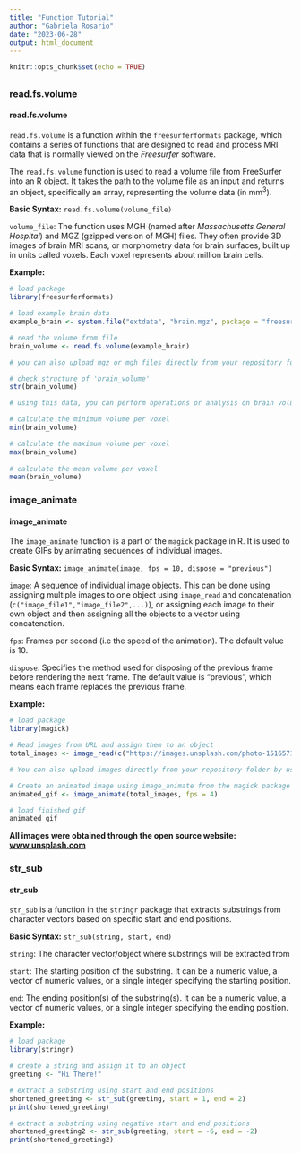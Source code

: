 ```yaml
---
title: "Function Tutorial"
author: "Gabriela Rosario"
date: "2023-06-28"
output: html_document
---
```


```r
knitr::opts_chunk$set(echo = TRUE)
```

## {.tabset}

### read.fs.volume

#### **read.fs.volume**

`read.fs.volume` is a function within the `freesurferformats` package, which contains a series of functions that are designed to read and process MRI data that is normally viewed on the *Freesurfer* software.

The `read.fs.volume` function is used to read a volume file from FreeSurfer into an R object. It takes the path to the volume file as an input and returns an object, specifically an array, representing the volume data (in mm^3^).

**Basic Syntax:** `read.fs.volume(volume_file)`
  
`volume_file`: The function uses MGH (named after *Massachusetts General Hospital*) and MGZ (gzipped version of MGH) files. They often provide 3D images of brain MRI scans, or morphometry data for brain surfaces, built up in units called voxels. Each voxel represents about million brain cells.

**Example:**

```r

# load package
library(freesurferformats)

# load example brain data 
example_brain <- system.file("extdata", "brain.mgz", package = "freesurferformats", mustWork = TRUE);

# read the volume from file
brain_volume <- read.fs.volume(example_brain)

# you can also upload mgz or mgh files directly from your repository folder by using 'image_read("file_name")

# check structure of 'brain_volume'
str(brain_volume)

# using this data, you can perform operations or analysis on brain volume

# calculate the minimum volume per voxel
min(brain_volume)

# calculate the maximum volume per voxel
max(brain_volume)
 
# calculate the mean volume per voxel
mean(brain_volume) 
```


### image_animate

#### **image_animate**

The `image_animate` function is a part of the `magick` package in R. It is used to create GIFs by animating sequences of individual images.

**Basic Syntax:** `image_animate(image, fps = 10, dispose = "previous")`

`image`: A sequence of individual image objects. This can be done using assigning multiple images to one object using  `image_read` and concatenation (`c("image_file1","image_file2",...)`), or assigning each image to their own object and then assigning all the objects to a vector using concatenation.

`fps`: Frames per second (i.e the speed of the animation). The default value is 10.

`dispose`: Specifies the method used for disposing of the previous frame before rendering the next frame. The default value is "previous", which means each frame replaces the previous frame.

**Example:**

```r

# load package
library(magick)

# Read images from URL and assign them to an object
total_images <- image_read(c("https://images.unsplash.com/photo-1516571748831-5d81767b788d?ixlib=rb-4.0.3&q=85&fm=jpg&crop=entropy&cs=srgb&dl=klemen-vrankar-lcT_p8kLCsc-unsplash.jpg&w=500", "https://images.unsplash.com/photo-1559571416-d11cec5fc4dc?ixlib=rb-4.0.3&q=85&fm=jpg&crop=entropy&cs=srgb&dl=jose-maria-garcia-garcia-eU--lob11iw-unsplash.jpg&w=500","https://images.unsplash.com/photo-1576806157689-f8fa4f3a82fd?ixlib=rb-4.0.3&q=85&fm=jpg&crop=entropy&cs=srgb&dl=bradley-allweil-3jGU345xw2w-unsplash.jpg&w=500", "https://images.unsplash.com/photo-1435224654926-ecc9f7fa028c?ixlib=rb-4.0.3&q=85&fm=jpg&crop=entropy&cs=srgb&dl=wil-stewart-T26KCgCPsCI-unsplash.jpg&w=500", "https://images.unsplash.com/photo-1547501344-5301c9fb9edf?ixlib=rb-4.0.3&q=85&fm=jpg&crop=entropy&cs=srgb&dl=nikolay-hristov-qTN7y0IyG4w-unsplash.jpg&w=500", "https://images.unsplash.com/photo-1557162629-292e018d65ff?ixlib=rb-4.0.3&q=85&fm=jpg&crop=entropy&cs=srgb&dl=zhanjiang-chen-2TWVY8WkzNY-unsplash.jpg&w=500"))

# You can also upload images directly from your repository folder by using 'image_read("file_name")'

# Create an animated image using image_animate from the magick package
animated_gif <- image_animate(total_images, fps = 4)

# load finished gif
animated_gif

```

**All images were obtained through the open source website: [www.unsplash.com](https://unsplash.com/)**



### str_sub

#### **str_sub**

`str_sub` is a function in the `stringr` package that extracts substrings from character vectors based on specific start and end positions.


**Basic Syntax:** `str_sub(string, start, end)`


`string`: The character vector/object where substrings will be extracted from

`start`: The starting position of the substring. It can be a numeric value, a vector of numeric values, or a single integer specifying the starting position.

`end`: The ending position(s) of the substring(s). It can be a numeric value, a vector of numeric values, or a single integer specifying the ending position.

**Example:**

```r

# load package
library(stringr)

# create a string and assign it to an object
greeting <- "Hi There!"

# extract a substring using start and end positions
shortened_greeting <- str_sub(greeting, start = 1, end = 2)
print(shortened_greeting)

# extract a substring using negative start and end positions
shortened_greeting2 <- str_sub(greeting, start = -6, end = -2)
print(shortened_greeting2)

```